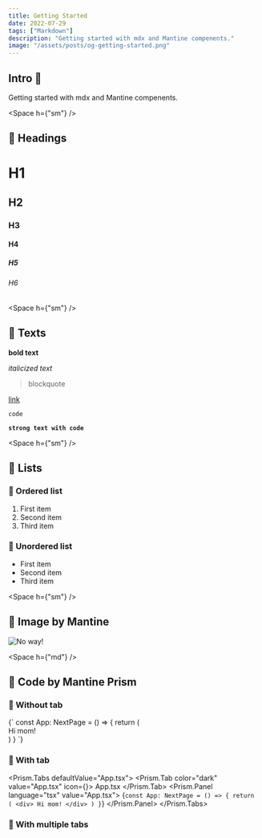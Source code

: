 ```yaml
---
title: Getting Started
date: 2022-07-29
tags: ["Markdown"]
description: "Getting started with mdx and Mantine compenents."
image: "/assets/posts/og-getting-started.png"
---
```


## Intro 👋

Getting started with mdx and Mantine compenents.

<Space h={"sm"} />

## 📌 Headings

# H1

## H2

### H3

#### H4

##### H5

###### H6

<Space h={"sm"} />

## 📌 Texts

**bold text**

_italicized text_

> blockquote

[link](http://localhost:3000)

`code`

**`strong text with code`**

<Space h={"sm"} />

## 📌 Lists

### 📝 Ordered list

1. First item
2. Second item
3. Third item

### 📝 Unordered list

- First item
- Second item
- Third item

<Space h={"sm"} />

## 📌 Image by Mantine

<Image src="/image.jpg" height={420} alt="No way!" />

<Space h={"md"} />

## 📌 Code by Mantine Prism

### 📝 Without tab

<Prism language="tsx" color="dark">
  {`
const App: NextPage = () => {
    return (
         <div>
             Hi mom!
        </div>
        )
    }
    `}
</Prism>

### 📝 With tab

<Prism.Tabs defaultValue="App.tsx">
  <Prism.Tab color="dark" value="App.tsx" icon={<TsIcon />}>
    App.tsx
  </Prism.Tab>
  <Prism.Panel language="tsx" value="App.tsx">
    {`
const App: NextPage = () => {
    return (
         <div>
             Hi mom!
        </div>
        )
    }
`}
  </Prism.Panel>
</Prism.Tabs>

### 📝 With multiple tabs

<CodeBox />
